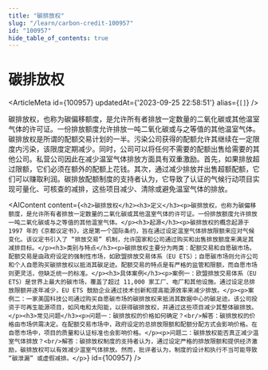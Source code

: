 ```yaml
---
title: "碳排放权"
slug: "/learn/carbon-credit-100957"
id: "100957"
hide_table_of_contents: true
---
```



# 碳排放权

<ArticleMeta id={100957} updatedAt={'2023-09-25 22:58:51'} alias={`[]`} />
<div className='border-solid border-b border-t-0 my-4 border-[var(--ifm-color-gray-300)]' />

碳排放权，也称为碳偏移额度，是允许所有者排放一定数量的二氧化碳或其他温室气体的许可证。一份排放额度允许排放一吨二氧化碳或与之等值的其他温室气体。碳排放权是所谓的配额交易计划的一半。污染公司获得的配额允许其继续在一定限度内污染，该限度定期减少。同时，公司可以将任何不需要的配额出售给需要的其他公司。私营公司因此在减少温室气体排放方面具有双重激励。首先，如果排放超过限额，它们必须在额外的配额上花钱。其次，通过减少排放并出售超额配额，它们可以赚取利润。碳排放配额制度的支持者认为，它导致了认证的气候行动项目实现可量化、可核查的减排，这些项目减少、清除或避免温室气体的排放。

<AIContent content={`<h2>碳排放权</h2><h3>定义</h3><p>碳排放权，也称为碳偏移额度，是允许所有者排放一定数量的二氧化碳或其他温室气体的许可证。一份排放额度允许排放一吨二氧化碳或与之等值的其他温室气体。</p><h3>起源</h3><p>碳排放权的概念起源于 1997 年的《京都议定书》，这是第一个国际条约，旨在通过设定温室气体排放限额来应对气候变化。该议定书引入了 “排放交易” 机制，允许国家和公司通过购买和出售排放额度来满足其减排目标。</p><h3>类别与特点</h3><p>碳排放权主要分为两类：配额交易和自愿碳市场。配额交易是由政府设定的强制性市场，如欧盟排放交易体系（EU ETS）；自愿碳市场则允许公司和个人自愿购买碳排放权以抵消其碳足迹。配额交易的特点是有严格的监管和限额，而自愿市场则更灵活，但缺乏统一的标准。</p><h3>具体案例</h3><p>案例一：欧盟排放交易体系（EU ETS）是世界上最大的碳市场，覆盖了超过 11,000 家工厂、电厂和其他设施。通过设定总排放限额并逐年减少，EU ETS 鼓励企业通过技术创新和提高能源效率来减少排放。</p><p>案例二：一家美国科技公司通过购买自愿碳市场的碳排放权来抵消其数据中心的碳足迹。该公司投资于可再生能源项目，如风电和太阳能，以获得碳排放权，并通过这些项目减少其整体碳排放。</p><h3>常见问题</h3><p>问题一：碳排放权的价格如何确定？<br/>解答：碳排放权的价格由市场供需决定。在配额交易市场中，政府设定的总排放限额和配额分配方式会影响价格。在自愿市场中，项目的质量和认证标准也会影响价格。</p><p>问题二：碳排放权能否真正减少温室气体排放？<br/>解答：碳排放权制度的支持者认为，通过设定严格的排放限额和提供经济激励，碳排放权可以有效减少温室气体排放。然而，批评者认为，制度的设计和执行不当可能导致 “碳泄漏” 或虚假减排。</p>`} id={100957} />
